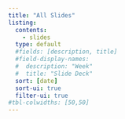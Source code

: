 ```yaml
---
title: "All Slides"
listing:
  contents:
    - slides
  type: default
  #fields: [description, title]
  #field-display-names:
  #  description: "Week"
  #  title: "Slide Deck"
  sort: [date]
  sort-ui: true
  filter-ui: true
#tbl-colwidths: [50,50]
---
```

